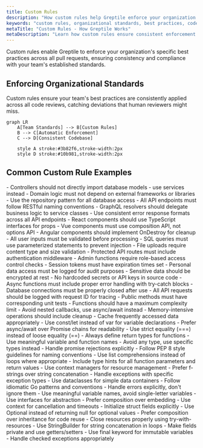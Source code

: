 ```yaml
---
title: Custom Rules
description: "How custom rules help Greptile enforce your organization's best practices across all pull requests"
keywords: "custom rules, organizational standards, best practices, code consistency, team conventions"
metaTitle: "Custom Rules - How Greptile Works"
metaDescription: "Learn how custom rules ensure consistent enforcement of your organization's coding standards and best practices"
---
```


Custom rules enable Greptile to enforce your organization's specific best practices across all pull requests, ensuring consistency and compliance with your team's established standards.

## Enforcing Organizational Standards

Custom rules ensure your team's best practices are consistently applied across all code reviews, catching deviations that human reviewers might miss.

```mermaid
graph LR
    A[Team Standards] --> B[Custom Rules]
    B --> C[Automatic Enforcement]
    C --> D[Consistent Codebase]
    
    style A stroke:#3b82f6,stroke-width:2px
    style D stroke:#10b981,stroke-width:2px
```




## Common Custom Rule Examples

<AccordionGroup>
<Accordion title="Architecture & Design Patterns">
- Controllers should not directly import database models - use services instead
- Domain logic must not depend on external frameworks or libraries
- Use the repository pattern for all database access
- All API endpoints must follow RESTful naming conventions
- GraphQL resolvers should delegate business logic to service classes
- Use consistent error response formats across all API endpoints
- React components should use TypeScript interfaces for props
- Vue components must use composition API, not options API
- Angular components should implement OnDestroy for cleanup
</Accordion>

<Accordion title="Security & Compliance">
- All user inputs must be validated before processing
- SQL queries must use parameterized statements to prevent injection
- File uploads require content type and size validation
- Protected API routes must include authentication middleware
- Admin functions require role-based access control checks
- Session tokens must have expiration times set
- Personal data access must be logged for audit purposes
- Sensitive data should be encrypted at rest
- No hardcoded secrets or API keys in source code
</Accordion>

<Accordion title="Code Quality & Performance">
- Async functions must include proper error handling with try-catch blocks
- Database connections must be properly closed after use
- All API requests should be logged with request ID for tracing
- Public methods must have corresponding unit tests
- Functions should have a maximum complexity limit
- Avoid nested callbacks, use async/await instead
- Memory-intensive operations should include cleanup
- Cache frequently accessed data appropriately
</Accordion>

<Accordion title="JavaScript/TypeScript Best Practices">
- Use const/let instead of var for variable declarations
- Prefer async/await over Promise chains for readability
- Use strict equality (===) instead of loose equality (==)
- Always define return types for functions
- Use meaningful variable and function names
- Avoid any type, use specific types instead
- Handle promise rejections explicitly
</Accordion>

<Accordion title="Python Best Practices">
- Follow PEP 8 style guidelines for naming conventions
- Use list comprehensions instead of loops where appropriate
- Include type hints for all function parameters and return values
- Use context managers for resource management
- Prefer f-strings over string concatenation
- Handle exceptions with specific exception types
- Use dataclasses for simple data containers
</Accordion>

<Accordion title="Go Best Practices">
- Follow idiomatic Go patterns and conventions
- Handle errors explicitly, don't ignore them
- Use meaningful variable names, avoid single-letter variables
- Use interfaces for abstraction
- Prefer composition over embedding
- Use context for cancellation and timeouts
- Initialize struct fields explicitly
</Accordion>

<Accordion title="Java Best Practices">
- Use Optional instead of returning null for optional values
- Prefer composition over inheritance for code reuse
- Close resources properly using try-with-resources
- Use StringBuilder for string concatenation in loops
- Make fields private and use getters/setters
- Use final keyword for immutable variables
- Handle checked exceptions appropriately
</Accordion>
</AccordionGroup>

